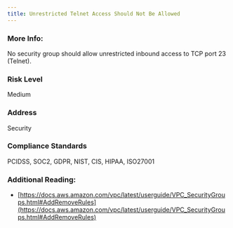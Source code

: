 ```yaml
---
title: Unrestricted Telnet Access Should Not Be Allowed
---
```


### More Info:

No security group should allow unrestricted inbound access to TCP port 23 (Telnet).

### Risk Level

Medium

### Address

Security

### Compliance Standards

PCIDSS, SOC2, GDPR, NIST, CIS, HIPAA, ISO27001

### Additional Reading:

- [https://docs.aws.amazon.com/vpc/latest/userguide/VPC_SecurityGroups.html#AddRemoveRules](https://docs.aws.amazon.com/vpc/latest/userguide/VPC_SecurityGroups.html#AddRemoveRules)
